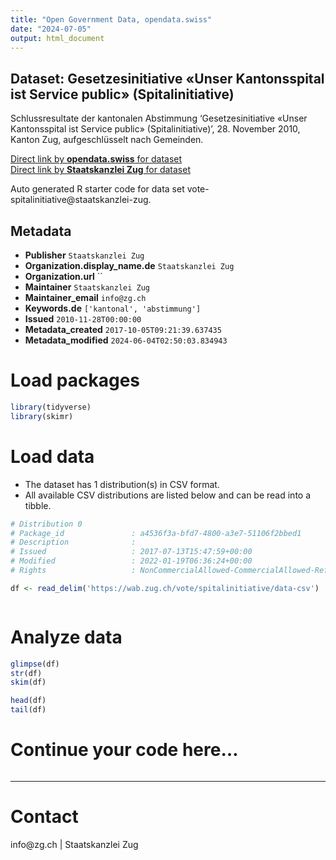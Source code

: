 ```yaml
---
title: "Open Government Data, opendata.swiss"
date: "2024-07-05"
output: html_document
---
```


## Dataset: Gesetzesinitiative «Unser Kantonsspital ist Service public» (Spitalinitiative)

Schlussresultate der kantonalen Abstimmung 'Gesetzesinitiative «Unser Kantonsspital ist Service public» (Spitalinitiative)', 28. November 2010, Kanton Zug, aufgeschlüsselt nach Gemeinden.

[Direct link by **opendata.swiss** for dataset](https://opendata.swiss/de/dataset/gesetzesinitiative-unser-kantonsspital-ist-service-public-spitalinitiative)<br>
[Direct link by **Staatskanzlei Zug** for dataset](https://wab.zug.ch/vote/spitalinitiative/data)

Auto generated R starter code for data set vote-spitalinitiative@staatskanzlei-zug.

## Metadata

- **Publisher** `Staatskanzlei Zug`
- **Organization.display_name.de** `Staatskanzlei Zug`
- **Organization.url** ``
- **Maintainer** `Staatskanzlei Zug`
- **Maintainer_email** `info@zg.ch`
- **Keywords.de** `['kantonal', 'abstimmung']`
- **Issued** `2010-11-28T00:00:00`
- **Metadata_created** `2017-10-05T09:21:39.637435`
- **Metadata_modified** `2024-06-04T02:50:03.834943`


# Load packages

```r

library(tidyverse)
library(skimr)

```

# Load data

-   The dataset has 1 distribution(s) in CSV format.
-   All available CSV distributions are listed below and can be read into a tibble.

```r

# Distribution 0
# Package_id               : a4536f3a-bfd7-4800-a3e7-51106f2bbed1
# Description              : 
# Issued                   : 2017-07-13T15:47:59+00:00
# Modified                 : 2022-01-19T06:36:24+00:00
# Rights                   : NonCommercialAllowed-CommercialAllowed-ReferenceRequired

df <- read_delim('https://wab.zug.ch/vote/spitalinitiative/data-csv')



```

# Analyze data

```r

glimpse(df)
str(df)
skim(df)

head(df)
tail(df)

```

# Continue your code here...

```r

```

------------------------------------------------------------------------

# Contact

info@zg.ch | Staatskanzlei Zug
